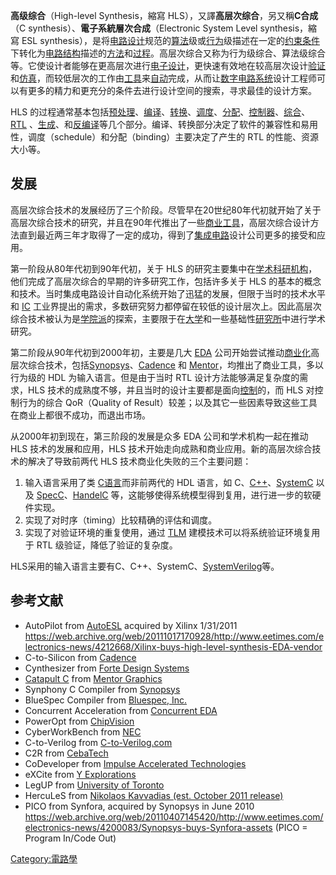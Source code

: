 {{多個問題|
{{citation style|time=2011-10-17T14:50:16+00:00}}
{{copyedit|time=2011-10-17T14:50:16+00:00}}
{{Untranslated-jargon|time=2011-12-24}}
}}
{{NoteTA
|G1 = Electronics
|G2 = IT
}}
'''高级综合'''（High-level Synthesis，縮寫 HLS），又譯'''高层次综合'''，另又稱'''C合成'''（C synthesis）、'''電子系統層次合成'''（Electronic System Level synthesis，縮寫 ESL synthesis），是将[[电路设计|电路设计]]规范的[[算法|算法]]级或[[行为|行为]]级描述在一定的[[约束条件|约束条件]]下转化为[[电路结构|电路结构]]描述的[[方法|方法]]和[[过程|过程]]。高层次综合又称为行为级综合、算法级综合等。它使设计者能够在更高层次进行[[电子设计|电子设计]]，更快速有效地在较高层次设计[[验证|验证]]和[[仿真|仿真]]，而较低层次的工作由[[工具|工具]]来[[自动|自动]]完成，从而让[[数字电路系统|数字电路系统]]设计工程师可以有更多的精力和更充分的条件去进行设计空间的搜索，寻求最佳的设计方案。

HLS 的过程通常基本包括[[预处理|预处理]]、[[编译|编译]]、[[转换|转换]]、[[调度|调度]]、[[分配|分配]]、[[控制器|控制器]]、[[综合|综合]]、[[RTL|RTL]] 、[[生成|生成]]、和[[反编译|反编译]]等几个部分。编译、转换部分决定了软件的兼容性和易用性，调度（schedule）和分配（binding）主要决定了产生的 RTL 的性能、资源大小等。

==发展==
高层次综合技术的发展经历了三个阶段。尽管早在20世纪80年代初就开始了关于高层次综合技术的研究，并且在90年代推出了一些[[商业|商业]][[工具|工具]]，高层次综合设计方法直到最近两三年才取得了一定的成功，得到了[[集成电路|集成电路]]设计公司更多的接受和应用。

第一阶段从80年代初到90年代初，关于 HLS 的研究主要集中在[[学术|学术]][[科研机构|科研机构]]，他们完成了高层次综合的早期的许多研究工作，包括许多关于 HLS 的基本的概念和技术。当时集成电路设计自动化系统开始了迅猛的发展，但限于当时的技术水平和 [[IC|IC]] 工业界提出的需求，多数研究努力都停留在较低的设计层次上。因此高层次综合技术被认为是[[学院派|学院派]]的探索，主要限于在[[大学|大学]]和一些基础性[[研究所|研究所]]中进行学术研究。

第二阶段从90年代初到2000年初，主要是几大 [[EDA|EDA]] 公司开始尝试推动[[商业化|商业化]]高层次综合技术，包括[[Synopsys|Synopsys]]、[[Cadence|Cadence]] 和 [[Mentor|Mentor]]，均推出了商业工具，多以行为级的 HDL 为输入语言。但是由于当时 RTL 设计方法能够满足复杂度的需求，HLS 技术的成熟度不够，并且当时的设计主要都是面向[[控制|控制]]的，而 HLS 对控制行为的综合 QoR（Quality of Result）较差；以及其它一些因素导致这些工具在商业上都很不成功，而退出市场。

从2000年初到现在，第三阶段的发展是众多 EDA 公司和学术机构一起在推动 HLS 技术的发展和应用，HLS 技术开始走向成熟和商业应用。新的高层次综合技术的解决了导致前两代 HLS 技术商业化失败的三个主要问题：
# 输入语言采用了类 [[C语言|C语言]]而非前两代的 HDL 语言，如 C、[[C++|C++]]、[[SystemC|SystemC]] 以及 [[SpecC|SpecC]]、[[HandelC|HandelC]] 等，这能够使得系统模型得到复用，进行进一步的软硬件实现。
# 实现了对时序（timing）比较精确的评估和调度。
# 实现了对验证环境的重复使用，通过 [[TLM|TLM]] 建模技术可以将系统验证环境复用于 RTL 级验证，降低了验证的复杂度。

HLS采用的输入语言主要有C、C++、SystemC、[[SystemVerilog|SystemVerilog]]等。

==参考文献==
* AutoPilot from [https://web.archive.org/web/20120214022912/http://www.autoesl.com/ AutoESL] acquired by Xilinx 1/31/2011 https://web.archive.org/web/20111017170928/http://www.eetimes.com/electronics-news/4212668/Xilinx-buys-high-level-synthesis-EDA-vendor
* C-to-Silicon from [[Cadence|Cadence]]
* Cynthesizer from [[Forte_Design_Systems|Forte Design Systems]]
* [[Catapult_C|Catapult C]] from [[Mentor_Graphics|Mentor Graphics]]
* Synphony C Compiler from [[Synopsys|Synopsys]]
* BlueSpec Compiler from [[Bluespec,_Inc.|Bluespec, Inc.]]
* Concurrent Acceleration from [[Concurrent_EDA|Concurrent EDA]]
* PowerOpt from [http://www.chipvision.com ChipVision] {{Wayback|url=http://www.chipvision.com/ |date=20020530041720 }}
* CyberWorkBench from [[NEC|NEC]]
* C-to-Verilog from [http://www.c-to-verilog.com C-to-Verilog.com] {{Wayback|url=http://www.c-to-verilog.com/ |date=20190824073122 }}
* C2R from [http://www.cebatech.com CebaTech] {{Wayback|url=http://www.cebatech.com/ |date=20050507101111 }}
* CoDeveloper from [[Impulse_Accelerated_Technologies|Impulse Accelerated Technologies]]
* eXCite from [http://www.yxi.com Y Explorations] {{Wayback|url=http://www.yxi.com/ |date=20190917062628 }}
* LegUP from [http://legup.eecg.utoronto.ca University of Toronto] {{Wayback|url=http://legup.eecg.utoronto.ca/ |date=20200724081231 }}
* HercuLeS from [http://www.nkavvadias.com/hercules/ Nikolaos Kavvadias (est. October 2011 release)] {{Wayback|url=http://www.nkavvadias.com/hercules/ |date=20120330171424 }}
* PICO from Synfora, acquired by Synopsys in June 2010 https://web.archive.org/web/20110407145420/http://www.eetimes.com/electronics-news/4200083/Synopsys-buys-Synfora-assets (PICO = Program In/Code Out)

{{可编程逻辑设备}}
[[Category:電路學|Category:電路學]]